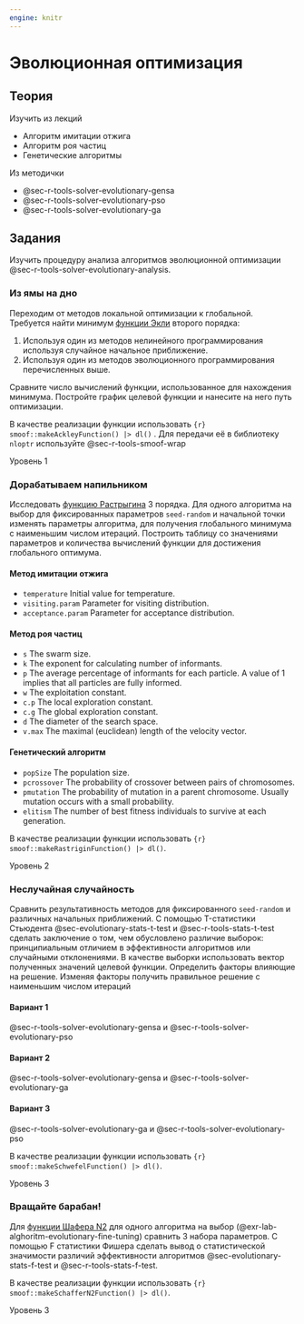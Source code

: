 ```yaml
---
engine: knitr
---
```


# Эволюционная оптимизация {#sec-lab-alghorithm-evolutionary}

## Теория {#sec-lab-alghorithm-evolutionary-theory}

Изучить из лекций

-   Алгоритм имитации отжига
-   Алгоритм роя частиц
-   Генетические алгоритмы

Из методички

-   @sec-r-tools-solver-evolutionary-gensa
-   @sec-r-tools-solver-evolutionary-pso
-   @sec-r-tools-solver-evolutionary-ga

## Задания {#sec-lab-alghorithm-evolutionary-task}

Изучить процедуру анализа алгоритмов эволюционной оптимизации @sec-r-tools-solver-evolutionary-analysis.

:::: {#exr-lab-alghoritm-evolutionary-from-pit-to-bottom}
### Из ямы на дно

Переходим от методов локальной оптимизации к глобальной. Требуется найти минимум [функции Экли](https://en.wikipedia.org/wiki/Ackley_function) второго порядка:

1.  Используя один из методов нелинейного программирования используя случайное начальное приближение.
2.  Используя один из методов эволюционного программирования перечисленных выше.

Сравните число вычислений функции, использованное для нахождения минимума. Постройте график целевой функции и нанесите на него путь оптимизации.

::: callout-tip
В качестве реализации функции использовать `{r} smoof::makeAckleyFunction() |> dl()` . Для передачи её в библиотеку `nloptr` используйте @sec-r-tools-smoof-wrap
:::

::: {.callout-note appearance="minimal"}
Уровень 1
:::
::::

:::: {#exr-lab-alghoritm-evolutionary-fine-tuning}
### Дорабатываем напильником

Исследовать [функцию Растрыгина](https://www.sfu.ca/~ssurjano/rastr.html) 3 порядка. Для одного алгоритма на выбор для фиксированных параметров `seed-random` и начальной точки изменять параметры алгоритма, для получения глобального минимума с наименьшим числом итераций. Построить таблицу со значениями параметров и количества вычислений функции для достижения глобального оптимума.

::: panel-tabset
#### Метод имитации отжига

- `temperature` Initial value for temperature.
- `visiting.param` Parameter for visiting distribution.
- `acceptance.param` Parameter for acceptance distribution.

#### Метод роя частиц

- `s` The swarm size.
- `k` The exponent for calculating number of informants.
- `p` The average percentage of informants for each particle. A value of 1 implies that all particles are fully informed.
- `w` The exploitation constant.
- `c.p` The local exploration constant.
- `c.g` The global exploration constant.
- `d`  The diameter of the search space.
- `v.max` The maximal (euclidean) length of the velocity vector.

#### Генетический алгоритм

- `popSize` The population size.
- `pcrossover` The probability of crossover between pairs of chromosomes.
- `pmutation` The probability of mutation in a parent chromosome. Usually mutation occurs with a small probability.
- `elitism` The number of best fitness individuals to survive at each generation.
:::

::: callout-tip
В качестве реализации функции использовать `{r} smoof::makeRastriginFunction() |> dl()`.
:::

::: {.callout-note appearance="minimal"}
Уровень 2
:::
::::

:::: {#exr-lab-alghoritm-evolutionary-alghorithm-comparsion}
### Неслучайная случайность

Сравнить результативность методов для фиксированного `seed-random` и различных начальных приближений. С помощью T-статистики Стьюдента @sec-evolutionary-stats-t-test и @sec-r-tools-stats-t-test сделать заключение о том, чем обусловлено различие выборок: принципиальным отличием в эффективности алгоритмов или случайными отклонениями. В качестве выборки использовать вектор полученных значений целевой функции. Определить факторы влияющие на решение. Изменяя факторы получить правильное решение с наименьшим числом итераций

::: panel-tabset
#### Вариант 1

@sec-r-tools-solver-evolutionary-gensa и @sec-r-tools-solver-evolutionary-pso

#### Вариант 2

@sec-r-tools-solver-evolutionary-gensa и @sec-r-tools-solver-evolutionary-ga

#### Вариант 3

 @sec-r-tools-solver-evolutionary-ga и @sec-r-tools-solver-evolutionary-pso
:::

::: callout-tip
В качестве реализации функции использовать `{r} smoof::makeSchwefelFunction() |> dl()`.
:::

::: {.callout-note appearance="minimal"}
Уровень 3
:::
::::

:::: {#exr-lab-alghoritm-evolutionary-parameter-comparsion}
### Вращайте барабан!

Для [функции Шафера N2](https://www.sfu.ca/~ssurjano/schaffer2.html) для одного алгоритма на выбор (@exr-lab-alghoritm-evolutionary-fine-tuning) сравнить 3 набора параметров. С помощью F статистики Фишера сделать вывод о статистической значимости различий эффективности алгоритмов @sec-evolutionary-stats-f-test и @sec-r-tools-stats-f-test.

::: callout-tip
В качестве реализации функции использовать `{r} smoof::makeSchafferN2Function() |> dl()`.
:::

::: {.callout-note appearance="minimal"}
Уровень 3
:::
::::

